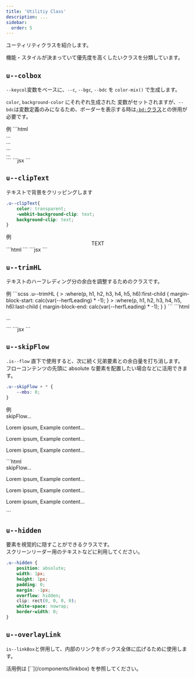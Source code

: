 ```yaml
---
title: 'Utilitiy Class'
description: ...
sidebar:
  order: 5
---
```



ユーティリティクラスを紹介します。

機能・スタイルが決まっていて優先度を高くしたいクラスを分類しています。



## `u--colbox`

`--keycol`変数をベースに、`--c`, `--bgc`, `--bdc` を `color-mix()` で生成します。

`color`, `background-color` にそれぞれ生成された 変数がセットされますが、`--bdc`は変数定義のみになるため、ボーダーを表示する時は[`-bd:`クラス](/css/border)との併用が必要です。

<Preview>
	<PreviewTitle>例</PreviewTitle>
	<PreviewArea resize p='30'>
		<Lism className='u--colbox' keycol='blue' p='30'><Dummy length='codes' /></Lism>
		<Lism className='u--colbox' keycol='red' bd p='30'><Dummy length='codes' /></Lism>
		<Lism className='u--colbox' keycol='purple' bd bdc='keycol:base:25%' p='30'><Dummy length='codes' /></Lism>
		<Lism className='u--colbox' keycol='#688f04' bd='is' bdw='4px' p='30'><Dummy length='codes' /></Lism>
	</PreviewArea>
	<PreviewCode slot="tab" label="HTML">
		```html
		<div class='u--colbox -p:30' style='--keycol:var(--blue)'>...</div>
		<div class='u--colbox -bd: -p:30' style='--keycol:var(--red)'>...</div>
		<div class="u--colbox -bd: -bdc:mix -p:30" style="--keycol:var(--purple);--bdc1:var(--keycol);--bdc2:var(--c--base);--bdc-pct:25%">...</div>
		<div class='u--colbox -bd:is -p:30' style='--keycol:#688f04;--bdw:4px;'>...</div>
		```
	</PreviewCode>
	<PreviewCode slot="tab" label='JSX'>
		```jsx
		<Lism className='u--colbox' keycol='blue' p='30'><Dummy length='codes' /></Lism>
		<Lism className='u--colbox' keycol='red' bd p='30'><Dummy length='codes' /></Lism>
		<Lism className='u--colbox' keycol='purple' bd bdc='keycol:base:25%' p='30'><Dummy length='codes' /></Lism>
		<Lism className='u--colbox' keycol='#688f04' bd='is' bdw='4px' p='30'><Dummy length='codes' /></Lism>
		```
	</PreviewCode>
</Preview>


## `u--clipText`

テキストで背景をクリッピングします

```css
.u--clipText{
	color: transparent;
	-webkit-background-clip: text;
	background-clip: text;
}
```

<Preview>
	<PreviewTitle>例</PreviewTitle>
	<PreviewArea resize p='30'>
		<Center className='u--clipText' bgi='linear-gradient(to right, blue, red)' p='30'>
			<Lism fz='5em' fw='bold' lts='xl'>TEXT</Lism>
		</Center>
	</PreviewArea>
	<PreviewCode slot="tab" label="HTML">
		```html
		```
	</PreviewCode>
	<PreviewCode slot="tab" label='JSX'>
		```jsx
		```
	</PreviewCode>
</Preview>


## `u--trimHL`

テキストのハーフレディング分の余白を調整するためのクラスです。


<Preview>
	<PreviewTitle>例</PreviewTitle>
	<PreviewArea resize p='30'>
		<Lism className='u--trimHL' bd p='30'>
			<Dummy />
		</Lism>
	</PreviewArea>
	<PreviewCode slot="tab" label='CSS'>
```scss
.u--trimHL {
	> :where(p, h1, h2, h3, h4, h5, h6):first-child {
		margin-block-start: calc(var(--herfLeading) * -1);
	}
	> :where(p, h1, h2, h3, h4, h5, h6):last-child {
		margin-block-end: calc(var(--herfLeading) * -1);
	}
}
```
	</PreviewCode>
	<PreviewCode slot="tab" label="HTML">
		```html
		<div class="u--trimHL -bd: -p:30">
			<p>...</p>
		</div>
		```
	</PreviewCode>
	<PreviewCode slot="tab" label='JSX'>
		```jsx
		<Lism className='u--trimHL' bd p='30'>
			<Dummy />
		</Lism>
		```
	</PreviewCode>
</Preview>


## `u--skipFlow`

`.is--flow` 直下で使用すると、次に続く兄弟要素との余白量を打ち消します。  
フローコンテンツの先頭に absolute な要素を配置したい場合などに活用できます。

```css
.u--skipFlow + * {
	--mbs: 0;
}
```

<Preview>
	<PreviewTitle>例</PreviewTitle>
	<PreviewArea p='30'>
		<div class="is--flow -p:10">
			<div class='u--skipFlow'>skipFlow...</div>
			<p>Lorem ipsum, Example content...</p>
			<p>Lorem ipsum, Example content...</p>
			<p>Lorem ipsum, Example content...</p>
		</div>
	</PreviewArea>
	<PreviewCode slot='tab' label='HTML'>
	```html
	<div class="is--flow -p:10">
		<div class='u--skipFlow'>skipFlow...</div>
		<p>Lorem ipsum, Example content...</p>
		<p>Lorem ipsum, Example content...</p>
		<p>Lorem ipsum, Example content...</p>
	</div>
	```
	</PreviewCode>
</Preview>


## `u--hidden`

要素を視覚的に隠すことができるクラスです。  
スクリーンリーダー用のテキストなどに利用してください。

```css
.u--hidden {
	position: absolute;
	width: 1px;
	height: 1px;
	padding: 0;
	margin: -1px;
	overflow: hidden;
	clip: rect(0, 0, 0, 0);
	white-space: nowrap;
	border-width: 0;
}
```


## `u--overlayLink`

`is--linkBox`と併用して、内部のリンクをボックス全体に広げるために使用します。

<Reference>
活用例は [`<LinkBox>`](/components/linkbox) を参照してください。
</Reference>

